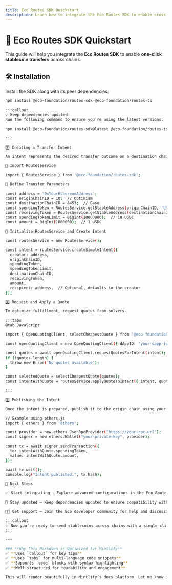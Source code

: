 ```yaml
---
title: Eco Routes SDK Quickstart
description: Learn how to integrate the Eco Routes SDK to enable cross-chain stablecoin transfers.
---
```


# 🚀 Eco Routes SDK Quickstart

This guide will help you integrate the **Eco Routes SDK** to enable **one-click stablecoin transfers** across chains.

## 🛠️ Installation

Install the SDK along with its peer dependencies:

```bash
npm install @eco-foundation/routes-sdk @eco-foundation/routes-ts

:::callout
💡 Keep dependencies updated
Run the following command to ensure you’re using the latest versions:

npm install @eco-foundation/routes-sdk@latest @eco-foundation/routes-ts@latest

:::

1️⃣ Creating a Transfer Intent

An intent represents the desired transfer outcome on a destination chain.

🔹 Import RoutesService

import { RoutesService } from '@eco-foundation/routes-sdk';

🔹 Define Transfer Parameters

const address = '0xYourEthereumAddress';
const originChainID = 10;  // Optimism
const destinationChainID = 8453;  // Base
const spendingToken = RoutesService.getStableAddress(originChainID, 'USDC');
const receivingToken = RoutesService.getStableAddress(destinationChainID, 'USDC');
const spendingTokenLimit = BigInt(10000000);  // 10 USDC
const amount = BigInt(1000000);  // 1 USDC

🔹 Initialize RoutesService and Create Intent

const routesService = new RoutesService();

const intent = routesService.createSimpleIntent({
  creator: address,
  originChainID,
  spendingToken,
  spendingTokenLimit,
  destinationChainID,
  receivingToken,
  amount,
  recipient: address,  // Optional, defaults to the creator
});

2️⃣ Request and Apply a Quote

To optimize fulfillment, request quotes from solvers.

:::tabs
@tab JavaScript

import { OpenQuotingClient, selectCheapestQuote } from '@eco-foundation/routes-sdk';

const openQuotingClient = new OpenQuotingClient({ dAppID: 'your-dapp-id' });

const quotes = await openQuotingClient.requestQuotesForIntent(intent);
if (!quotes.length) {
  throw new Error('No quotes available');
}

const selectedQuote = selectCheapestQuote(quotes);
const intentWithQuote = routesService.applyQuoteToIntent({ intent, quote: selectedQuote });

:::

3️⃣ Publishing the Intent

Once the intent is prepared, publish it to the origin chain using your preferred web3 library.

// Example using ethers.js
import { ethers } from 'ethers';

const provider = new ethers.JsonRpcProvider("https://your-rpc-url");
const signer = new ethers.Wallet("your-private-key", provider);

const tx = await signer.sendTransaction({
  to: intentWithQuote.spendingToken,
  value: intentWithQuote.amount,
});

await tx.wait();
console.log("Intent published:", tx.hash);

🎯 Next Steps

✅ Start integrating – Explore advanced configurations in the Eco Routes SDK documentation.

🔄 Stay updated – Keep dependencies updated to ensure compatibility with the latest Eco Protocol changes.

👨‍💻 Get support – Join the Eco developer community for help and discussions.

:::callout
✨ Now you’re ready to send stablecoins across chains with a single click! 🚀
:::

---

### **Why This Markdown is Optimized for Mintlify**
✅ **Uses `callout` for key tips**  
✅ **Uses `tabs` for multi-language code snippets**  
✅ **Supports `code` blocks with syntax highlighting**  
✅ **Well-structured for readability and engagement**  

This will render beautifully in Mintlify’s docs platform. Let me know if you need any refinements! 🚀